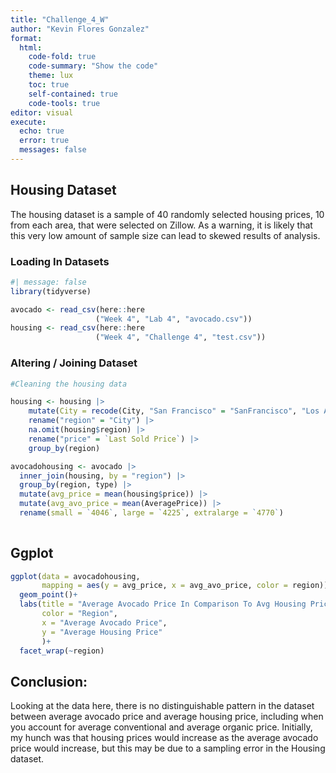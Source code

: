 ```yaml
---
title: "Challenge_4_W"
author: "Kevin Flores Gonzalez"
format:
  html: 
    code-fold: true
    code-summary: "Show the code"
    theme: lux
    toc: true
    self-contained: true
    code-tools: true
editor: visual
execute:
  echo: true
  error: true
  messages: false
---
```



## Housing Dataset

The housing dataset is a sample of 40 randomly selected housing prices, 10 from each area, that were selected on Zillow. As a warning, it is likely that this very low amount of sample size can lead to skewed results of analysis.

### Loading In Datasets

```r
#| message: false
library(tidyverse)

avocado <- read_csv(here::here
                   ("Week 4", "Lab 4", "avocado.csv"))
housing <- read_csv(here::here
                   ("Week 4", "Challenge 4", "test.csv"))
```

### Altering / Joining Dataset

```r
#Cleaning the housing data

housing <- housing |>
    mutate(City = recode(City, "San Francisco" = "SanFrancisco", "Los Angeles" = "LosAngeles", "San Diego" = "SanDiego" )) |>
    rename("region" = "City") |>
    na.omit(housing$region) |>
    rename("price" = `Last Sold Price`) |>
    group_by(region)

avocadohousing <- avocado |>
  inner_join(housing, by = "region") |> 
  group_by(region, type) |>
  mutate(avg_price = mean(housing$price)) |>
  mutate(avg_avo_price = mean(AveragePrice)) |>
  rename(small = `4046`, large = `4225`, extralarge = `4770`)
  
```

## Ggplot

```r
ggplot(data = avocadohousing, 
       mapping = aes(y = avg_price, x = avg_avo_price, color = region))+
  geom_point()+
  labs(title = "Average Avocado Price In Comparison To Avg Housing Price",
       color = "Region",
       x = "Average Avocado Price",
       y = "Average Housing Price"
       )+
  facet_wrap(~region)
```

## Conclusion:

Looking at the data here, there is no distinguishable pattern in the dataset between average avocado price and average housing price, including when you account for average conventional and average organic price. Initially, my hunch was that housing prices would increase as the average avocado price would increase, but this may be due to a sampling error in the Housing dataset.
